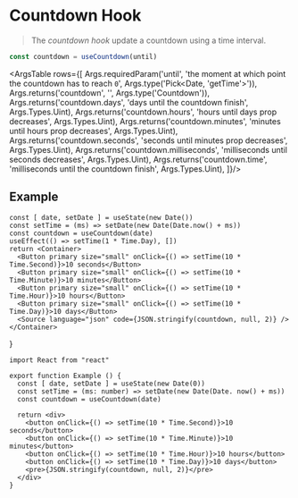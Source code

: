 
<Meta title="Hooks/useCountdown" />

# Countdown Hook

> The *countdown hook* update a countdown using a time interval.

```ts
const countdown = useCountdown(until)
```

<ArgsTable rows={[
  Args.requiredParam('until', 'the moment at which point the countdown has to reach `0`', Args.type('Pick<Date, \'getTime\'>')),
  Args.returns('countdown', '', Args.type('Countdown')),
  Args.returns('countdown.days', 'days until the countdown finish', Args.Types.Uint),
  Args.returns('countdown.hours', 'hours until days prop decreases', Args.Types.Uint),
  Args.returns('countdown.minutes', 'minutes until hours prop decreases', Args.Types.Uint),
  Args.returns('countdown.seconds', 'seconds until minutes prop decreases', Args.Types.Uint),
  Args.returns('countdown.milliseconds', 'milliseconds until seconds decreases', Args.Types.Uint),
  Args.returns('countdown.time', 'milliseconds until the countdown finish', Args.Types.Uint),
]}/>

## Example

    const [ date, setDate ] = useState(new Date())
    const setTime = (ms) => setDate(new Date(Date.now() + ms))
    const countdown = useCountdown(date)
    useEffect(() => setTime(1 * Time.Day), [])
    return <Container>
      <Button primary size="small" onClick={() => setTime(10 * Time.Second)}>10 seconds</Button>
      <Button primary size="small" onClick={() => setTime(10 * Time.Minute)}>10 minutes</Button>
      <Button primary size="small" onClick={() => setTime(10 * Time.Hour)}>10 hours</Button>
      <Button primary size="small" onClick={() => setTime(10 * Time.Day)}>10 days</Button>
      <Source language="json" code={JSON.stringify(countdown, null, 2)} />
    </Container>
  }

<Live />


```tsx dark=true
import React from "react"

export function Example () {
  const [ date, setDate ] = useState(new Date(0))
  const setTime = (ms: number) => setDate(new Date(Date. now() + ms))
  const countdown = useCountdown(date)

  return <div>
    <button onClick={() => setTime(10 * Time.Second)}>10 seconds</button>
    <button onClick={() => setTime(10 * Time.Minute)}>10 minutes</button>
    <button onClick={() => setTime(10 * Time.Hour)}>10 hours</button>
    <button onClick={() => setTime(10 * Time.Day)}>10 days</button>
    <pre>{JSON.stringify(countdown, null, 2)}</pre>
  </div>
}

```
